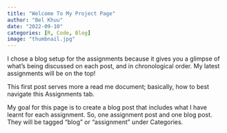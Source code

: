 ---
title: "Welcome To My Project Page"
author: "Bel Khuu"
date: "2022-09-10"
categories: [R, Code, Blog]
image: "thumbnail.jpg"
---

I chose a blog setup for the assignments because it gives you a glimpse of what's being discussed on each post, and in chronological order. My latest assignments will be on the top!

This first post serves more a read me document; basically, how to best navigate this Assignments tab.

My goal for this page is to create a blog post that includes what I have learnt for each assignment. So, one assignment post and one blog post. They will be tagged "blog" or "assignment" under Categories.
